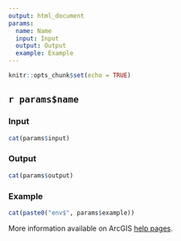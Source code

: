 ```yaml
---
output: html_document
params:
  name: Name
  input: Input
  output: Output
  example: Example
---
```


```r
knitr::opts_chunk$set(echo = TRUE)
```

## `r params$name`

### Input

```r
cat(params$input)
```

### Output

```r
cat(params$output)
```

### Example

```r
cat(paste0("env$", params$example))
```


More information available on ArcGIS [help pages](`r paste0("https://pro.arcgis.com/search/?q=", params$name, "&collection=help&product=arcgis-pro&version=pro2.2&language=en")`).
